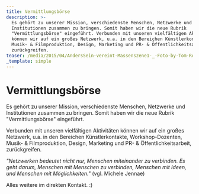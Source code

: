 ```yaml
---
title: Vermittlungsbörse
description: >-
  Es gehört zu unserer Mission, verschiedenste Menschen, Netzwerke und
  Institutionen zusammen zu bringen. Somit haben wir die neue Rubrik
  "Vermittlungsbörse" eingeführt. Verbunden mit unseren vielfältigen Aktivitäten
  können wir auf ein großes Netzwerk, u.a. in den Bereichen Künstlerkontakte,
  Musik- & Filmproduktion, Design, Marketing und PR- & Öffentlichkeitsarbeit,
  zurückgreifen.
teaser: /media/2015/04/AndersSein-vereint-Massenszene1-_-Foto-by-Tom-Roeler.jpg
_template: simple
---
```


# Vermittlungsbörse

Es gehört zu unserer Mission, verschiedenste Menschen, Netzwerke und Institutionen zusammen zu bringen. Somit haben wir die neue Rubrik "Vermittlungsbörse" eingeführt.

Verbunden mit unseren vielfältigen Aktivitäten können wir auf ein großes Netzwerk, u.a. in den Bereichen Künstlerkontakte, Workshop-Dozenten, Musik- & Filmproduktion, Design, Marketing und PR- & Öffentlichkeitsarbeit, zurückgreifen.

*"Netzwerken bedeutet nicht nur, Menschen miteinander zu verbinden. Es geht darum, Menschen mit Menschen zu verbinden, Menschen mit Ideen, und Menschen mit Möglichkeiten."* (vgl. Michele Jennae)

Alles weitere im direkten Kontakt. :)
